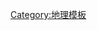{{Navbox
|name  = 生物地理学
|title = [[生物地理学|<span style="color:white;">生物地理学</span>]]
|state = {{{state|autocollapse}}}
|listclass = hlist
|titlestyle = background:#00CC66; color:white;
|image = [[Image:Línea de Wallace.jpg|border|80px|Map indicating the Wallace Line]]
|list1 = 
* [[系统地理学]]
* [[亲缘地理学]]
* [[动物地理学]]
* [[植物地理学]]
* [[岛屿生物地理学]]
* [[古生物地理学]]
* [[泛生物地理学]]
* {{Link-en|微生物生物地理学|Microbial biogeography}}

}}<noinclude>
{{collapsible option}}
[[Category:地理模板]]
</noinclude>